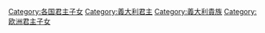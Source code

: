 [[Category:各国君主子女|Category:各国君主子女]]
[[Category:義大利君主|Category:義大利君主]]
[[Category:義大利貴族|Category:義大利貴族]]
[[Category:欧洲君主子女|Category:欧洲君主子女]]